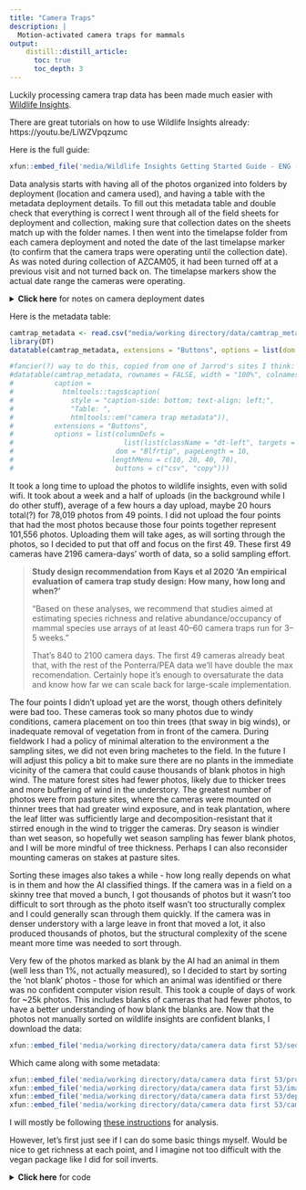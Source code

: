```yaml
---
title: "Camera Traps"
description: |
  Motion-activated camera traps for mammals
output:
    distill::distill_article:
      toc: true
      toc_depth: 3
---
```


Luckily processing camera trap data has been made much easier with [Wildlife Insights](https://www.wildlifeinsights.org/).

There are great tutorials on how to use Wildlife Insights already: https://youtu.be/LiWZVpqzumc

Here is the full guide:

```r
xfun::embed_file('media/Wildlife Insights Getting Started Guide - ENG - Shared.pdf')
```  


Data analysis starts with having all of the photos organized into folders by deployment (location and camera used), and having a table with the metadata deployment details. To fill out this metadata table and double check that everything is correct I went through all of the field sheets for deployment and collection, making sure that collection dates on the sheets match up with the folder names. I then went into the timelapse folder from each camera deployment and noted the date of the last timelapse marker (to confirm that the camera traps were operating until the collection date). As was noted during collection of AZCAM05, it had been turned off at a previous visit and not turned back on. The timelapse markers show the actual date range the cameras were operating.


<details markdown="1">
<summary><strong>Click here</strong> for notes on camera deployment dates</summary>

```r

#AZCAM12 had a messed up schedule. This camera was originally placed at a different location (the point was unnecessarily moved when first established, then moved back to original position). The timelapse (and photos taken), include the first location (which will be excluded from analysis). The set date in the metadata is the day the camera was moved to its final position. However, the timelapse shows that the camera was not in continuous operation. This is because this camera was positioned on a tree that was too thin and moved in the wind, resulting in 38,000 photos. The actual dates of operation for AZCAM12 are: 20240202-20240211, 20240304-20240311

#AZCAM23, another one placed on too skinny a tree that collected thousands of photos, cut out a few days before the collection date.

#AZCAM25 was programmed with the wrong date, behind one month. So, it was set in the field on the 2nd of February, but the first timelapse marker date is from the 2nd of January. Consequently, because February this year has 2 fewer days than January, the timelapse maker end date is 10th of February, which corresponds to the actual collection date of 12th of March.

#AZCAM38 cut out a few days early. Maybe from many photos? (it was in a horse pasture, 6900 photos)

```

</details>

Here is the metadata table:


```r
camtrap_metadata <- read.csv("media/working directory/data/camtrap_metadata.csv",header = T, sep = ",")
library(DT)
datatable(camtrap_metadata, extensions = "Buttons", options = list(dom = "Blfrtip", buttons = c("csv", "copy")))
```


```r
#fancier(?) way to do this, copied from one of Jarrod's sites I think:
#datatable(camtrap_metadata, rownames = FALSE, width = "100%", colnames = c("camera", "point", "finca", "sd.card", "set.date", "collect.date", "timelapse.end", "range", "program", "hard.drive1", "folder", "notes"),
#          caption =
#            htmltools::tags$caption(
#              style = "caption-side: bottom; text-align: left;",
#              "Table: ",
#              htmltools::em("camera trap metadata")),
#          extensions = "Buttons",
#          options = list(columnDefs =
#                           list(list(className = "dt-left", targets = 0)),
#                         dom = "Blfrtip", pageLength = 10,
#                        lengthMenu = c(10, 20, 40, 70),
#                         buttons = c("csv", "copy")))

```


It took a long time to upload the photos to wildlife insights, even with solid wifi. It took about a week and a half of uploads (in the background while I do other stuff), average of a few hours a day upload, maybe 20 hours total(?) for 78,019 photos from 49 points. I did not upload the four points that had the most photos because those four points together represent 101,556 photos. Uploading them will take ages, as will sorting through the photos, so I decided to put that off and focus on the first 49. These first 49 cameras have 2196 camera-days' worth of data, so a solid sampling effort.

> **Study design recommendation from Kays et al 2020 'An empirical evaluation of camera trap study design: How
many, how long and when?'**
>
"Based on these analyses, we recommend that studies aimed at estimating species richness and relative abundance/occupancy of mammal species use arrays of at least 40–60 camera traps run for 3–5 weeks."
>
> That's 840 to 2100 camera days. The first 49 cameras already beat that, with the rest of the Ponterra/PEA data we'll have double the max recomendation. Certainly hope it's enough to oversaturate the data and know how far we can scale back for large-scale implementation.
>


The four points I didn't upload yet are the worst, though others definitely were bad too. These cameras took so many photos due to windy conditions, camera placement on too thin trees (that sway in big winds), or inadequate removal of vegetation from in front of the camera. During fieldwork I had a policy of minimal alteration to the environment a the sampling sites, we did not even bring machetes to the field. In the future I will adjust this policy a bit to make sure there are no plants in the immediate vicinity of the camera that could cause thousands of blank photos in high wind. The mature forest sites had fewer photos, likely due to thicker trees and more buffering of wind in the understory. The greatest number of photos were from pasture sites, where the cameras were mounted on thinner trees that had greater wind exposure, and in teak plantation, where the leaf litter was sufficiently large and decomposition-resistant that it stirred enough in the wind to trigger the cameras. Dry season is windier than wet season, so hopefully wet season sampling has fewer blank photos, and I will be more mindful of tree thickness. Perhaps I can also reconsider mounting cameras on stakes at pasture sites.


Sorting these images also takes a while - how long really depends on what is in them and how the AI classified things. If the camera was in a field on a skinny tree that moved a bunch, I got thousands of photos but it wasn't too difficult to sort through as the photo itself wasn't too structurally complex and I could generally scan through them quickly. If the camera was in denser understory with a large leave in front that moved a lot, it also produced thousands of photos, but the structural complexity of the scene meant more time was needed to sort through. 

Very few of the photos marked as blank by the AI had an animal in them (well less than 1%, not actually measured), so I decided to start by sorting the 'not blank' photos - those for which an animal was identified or there was no confident computer vision result. This took a couple of days of work for ~25k photos. This includes blanks of cameras that had fewer photos, to have a better understanding of how blank the blanks are. Now that the photos not manually sorted on wildlife insights are confident blanks, I download the data:


```r
xfun::embed_file('media/working directory/data/camera data first 53/sequences.csv')
```


Which came along with some metadata:


```r
xfun::embed_file('media/working directory/data/camera data first 53/projects.csv')
xfun::embed_file('media/working directory/data/camera data first 53/images_2007494.csv')
xfun::embed_file('media/working directory/data/camera data first 53/deployments.csv')
xfun::embed_file('media/working directory/data/camera data first 53/cameras.csv')
```  


I will mostly be following [these instructions](https://bookdown.org/c_w_beirne/wildCo-Data-Analysis/standard.html) for analysis.

However, let's first just see if I can do some basic things myself. Would be nice to get richness at each point, and I imagine not too difficult with the vegan package like I did for soil inverts.

<details markdown="1">
<summary><strong>Click here</strong> for code </summary>

```r

cam.data <- read.csv('media/working directory/data/camera data first 53/sequences.csv')
cam.metadata <- read.csv('media/working directory/data/camtrap_metadata.csv')

#these are all the things we saw (excluding humans, which were already filtered out)
taxa <- unique(cam.data$common_name)   
cam.data$points <- substr(cam.data$deployment_id, 0, 7)
points <- unique(cam.data$points)
sort(points)

library(tidyr)
library(dplyr)


df <- cam.data %>% group_by(common_name) %>% summarize(n())
df.wild <- df[!(df$common_name %in% "Domestic Horse"),]
df.wild <- df.wild[!(df.wild$common_name %in% "Domestic Cattle"),]


pie(df.wild$`n()`, labels = df.wild$common_name)
```

